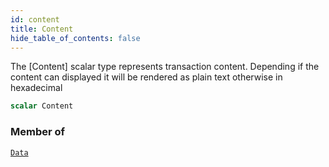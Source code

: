 ```yaml
---
id: content
title: Content
hide_table_of_contents: false
---
```








The [Content] scalar type represents transaction content. Depending if the content can displayed
it will be rendered as plain text otherwise in hexadecimal


```graphql
scalar Content
```




### Member of

[`Data`](/build/api/schema/objects/data)  <Badge class="secondary" text="object"/>



